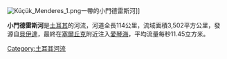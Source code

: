 [[File:Küçük_Menderes_1.png|thumb]]一帶的小門德雷斯河]]

'''小門德雷斯河'''是[[土耳其|土耳其]]的河流，河道全長114公里，流域面積3,502平方公里，發源自[[貝伊達|貝伊達]]，最終在[[塞爾丘克|塞爾丘克]]附近注入[[愛琴海|愛琴海]]，平均流量每秒11.45立方米。

{{coord|37.9578|N|27.2635|E|source:kolossus-dewiki|display=title}}

{{Turkey-geo-stub}}
[[Category:土耳其河流|Category:土耳其河流]]